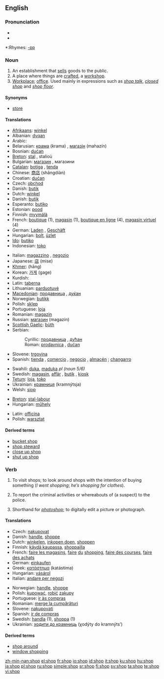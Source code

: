 ==English==

===Pronunciation===
*{{IPA|ʃɒp}}
*{{audio|en-us-shop.ogg|Audio (US)}}

*:Rhymes: [[Rhymes:English:-ɒp|-ɒp]]

===Noun===
{{en-noun}}

# An establishment that [[sell]]s goods to the public.
# A place where things are [[craft]]ed, a [[workshop]].
# [[Workplace]]; [[office]]. Used mainly in expressions such as ''[[shop talk]]'', ''[[closed shop]]'' and ''[[shop floor]]''.

====Synonyms====
*{{italbrac|establishment that sells goods}} [[store]] {{US}}

====Translations====
{{trans-top|establishment that sells goods}}
*[[Afrikaans]]: [[winkel]]
*Albanian: [[dyqan]] {{m}}
*Arabic: {{Arab|[[دكان]]}} {{IPAchar|(dukká:n)}} {{m}}
*Belarusian: [[крама]]  (krama) {{f}}, [[магазін]] (mahazín)  {{m}}
*Bosnian: [[dućan]] {{m}}
*[[Breton]]: [[stal]] {{f}}, stalioù {{p}}
*Bulgarian: [[магазин]] {{m}}, магазини {{p}}
*[[Catalan]]: [[botiga]] {{f}}, [[tenda]] {{f}}
*Chinese: [[商店]] (shāngdiàn)
*Croatian: [[dućan]] {{m}}
*Czech: [[obchod]] {{m}}
*Danish: [[butik]]
*Dutch: [[winkel]] {{m}}
*Danish: [[butik]]
*Esperanto: [[butiko]]
*Estonian: [[pood]]
*Finnish: [[myymälä]]
*French: [[boutique]] {{f}} (1), [[magasin]] {{m}} (1), [[boutique en ligne]] {{f}} (4), [[magasin virtuel]] {{m}} (4)
*German: [[Laden]] {{m}}, [[Geschäft]] {{f}}
*Hungarian: [[bolt]], [[üzlet]]
*[[Ido]]: [[butiko]]
*Indonesian: [[toko]]
{{trans-mid}}
*Italian: [[magazzino]] {{m}}, [[negozio]] {{m}}
*Japanese: [[店]] (mise)
*[[Khmer]]: {{KMchar|[[ហាង]]}} (hāng)
*Korean: [[가게]] (gage)
*Kurdish: {{KUchar|[[دوکان]]}}
*Latin: [[taberna]] {{f}}
*Lithuanian: [[parduotuvė]] {{f}}
*[[Macedonian]]: [[продавница]] {{f}}, [[дуќан]] {{m}}
*Norwegian: [[butikk]] {{m}}
*Polish: [[sklep]] {{m}}
*Portuguese: [[loja]] {{f}}
*Romanian: [[magazin]] {{n}}
*Russian: [[магазин]] (magazín) {{m}}
*[[Scottish Gaelic]]: [[bùth]] {{m}}
*Serbian:
*:Cyrillic: [[продавница]] {{f}}, [[дућан]] {{m}}
*:Roman: [[prodavnica]] {{f}}, [[dućan]] {{m}}
*Slovene: [[trgovina]] {{f}}
*Spanish: [[tienda]] {{f}}, [[comercio]] {{m}} {{italbrac|formal usage}}, [[negocio]] {{m}} {{italbrac|colloquial}}, [[almacén]] {{m}} {{italbrac|Colombia}}; {{italbrac|small shop}} [[changarro]] {{m}} {{italbrac|Mexico}}<!--but never seen or heard personally-->
<!--[[pulpería]] was deleted since is not any shop but a grocery in Costa Rica, Nicaragua and Honduras-->
*Swahili: [[duka]], [[maduka]] ''pl (noun 5/6)''
*Swedish: [[magasin]], [[affär]] {{c}}, [[butik]] {{c}}, [[kiosk]] {{c}}
*[[Tetum]]: [[loja]], [[toko]]
*Ukrainian: [[крамниця]] (kramnýtsja) {{f}}
*Welsh: [[siop]] {{f}}
{{trans-bottom}}

{{trans-top|workshop}}
*[[Breton]]: [[stal-labour]] {{f}}
*Hungarian: [[műhely]]
{{trans-mid}}
*Latin: [[officina]] {{f}}
*Polish: [[warsztat]] {{m}}
{{trans-bottom}}

====Derived terms====
* [[bucket shop]]
* [[shop steward]]
* [[close up shop]]
* [[shut up shop]]

===Verb===
{{en-verb|shops|shopping|shopped}}

# {{intransitive}} To visit shops; to look around shops with the intention of buying something (''I went shopping''; ''he’s shopping for clothes'').
# {{transitive}} To report the criminal activities or whereabouts of (a suspect) to the police.
# {{context|transitive|Internet}} Shorthand for ''[[photoshop]]''; to digitally edit a picture or photograph.

====Translations====
{{trans-top|to visit shops}}
*Czech: [[nakupovat]]
*Danish: [[handle]], [[shoppe]]
*Dutch: [[winkelen]], [[inkopen doen]], [[shoppen]]
*Finnish: [[käydä kaupassa]], [[shoppailla]]
*French: [[faire les magasins]], [[faire]] [[du]] [[shopping]], [[faire des courses]], [[faire des achats]]
*German: [[einkaufen]]
*Greek: [[κατάστημα]] (katástima)
*Hungarian: [[vásárol]]
*Italian: [[andare per negozi]]
{{trans-mid}}
*Norwegian: [[handle]], [[shoppe]]
*Polish: [[kupować]], [[robić]] [[zakup]]y
*Portuguese: [[ir às compras]]
*Romanian: [[merge la cumpărături]]
*Slovene: [[nakupovati]]
*Spanish: [[ir de compras]]
*Swedish: [[handla]] (1), [[shoppa]] (1)
*Ukrainian: [[ходити до крамниць]] (χodýty do kramnýts’)
{{trans-bottom}}

====Derived terms====
*[[shop around]]
*[[window shopping]]

[[zh-min-nan:shop]]
[[el:shop]]
[[fr:shop]]
[[io:shop]]
[[id:shop]]
[[it:shop]]
[[ku:shop]]
[[hu:shop]]
[[ja:shop]]
[[pl:shop]]
[[ru:shop]]
[[simple:shop]]
[[sr:shop]]
[[fi:shop]]
[[sv:shop]]
[[ta:shop]]
[[te:shop]]
[[vi:shop]]